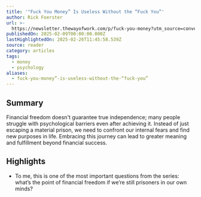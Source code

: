 ```yaml
---
title: '"Fuck You Money” Is Useless Without the “Fuck You”'
author: Rick Foerster
url: >-
  https://newsletter.thewayofwork.com/p/fuck-you-money?utm_source=convertkit&utm_medium=email&utm_campaign=They%27re%20rich%20(but%20not%20free)%20-%2016701101
publishedOn: 2025-02-09T00:00:00.000Z
lastHighlightedOn: 2025-02-26T11:45:58.539Z
source: reader
category: articles
tags:
  - money
  - psychology
aliases:
  - fuck-you-money”-is-useless-without-the-“fuck-you”
---
```

## Summary

Financial freedom doesn't guarantee true independence; many people struggle with psychological barriers even after achieving it. Instead of just escaping a material prison, we need to confront our internal fears and find new purposes in life. Embracing this journey can lead to greater meaning and fulfillment beyond financial success.

## Highlights
- To me, this is one of the most important questions from the series: what’s the point of financial freedom if we’re still prisoners in our own minds?
